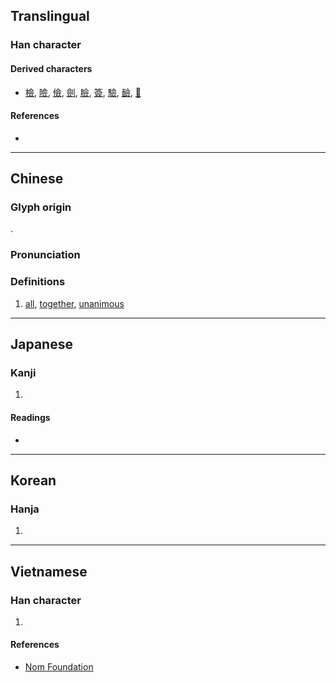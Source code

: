 {{character info/new}}
{{also|㑒|佥}}
==Translingual==
{{Han simplified forms|僉|㑒|佥|ex=y}}

===Han character===
{{Han char|rn=9|rad=人|as=11|sn=13|four=80886|canj=OMRO|ids=⿳亼吅从}}

====Derived characters====
* [[檢]], [[險]], [[儉]], [[劍]], [[臉]], [[簽]], [[驗]], [[䩎]], [[𠑲]]

====References====
* {{Han ref|kx=0115.270|dkj=01054|dj=0246.140|hdz=10207.030|uh=50C9|ud=20681|bh=DCC2|bd=56514}}

----

==Chinese==
{{zh-forms|s=佥}}

===Glyph origin===
{{Han etym}}
{{Han compound|亼|吅|从|ls=ic}}.

===Pronunciation===
{{zh-pron
|m=qiān
|c=cim1
|mn=chhiam
|mc=y
|oc=y
|ma=
|cat=det,adv,a
}}

===Definitions===
{{zh-hanzi}}

# [[all]], [[together]], [[unanimous]]

----

==Japanese==

===Kanji===
{{ja-kanji|grade=|rs=人11}}

# {{defn|lang=ja|sort=人11}}

====Readings====
* {{ja-readings|on=[[せん]] (sen)|kun=[[みな]] (mina), [[ことごとく]] (kotogotoku), [[ともに]] (tomoni)}}

----

==Korean==

===Hanja===
{{ko-hanja|hangeul=[[첨]]|rv=cheom|mr=ch'ŏm|y=chem}}

# {{defn|lang=ko|sort=人11}}

----

==Vietnamese==

===Han character===
{{vi-readings|rs=人11| hanviet = thiêm}}

# {{defn|lang=vi|sort=人11}}

====References====
* [http://nomfoundation.org/common/nom_details.php?codepoint=50c9 Nom Foundation]